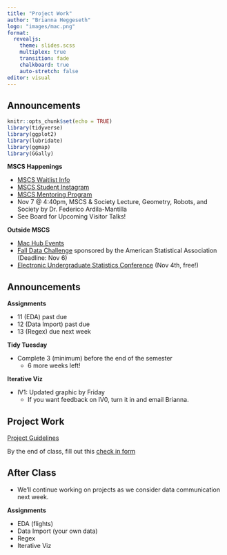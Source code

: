 ```yaml
---
title: "Project Work"
author: "Brianna Heggeseth"
logo: "images/mac.png"
format: 
  revealjs:
    theme: slides.scss
    multiplex: true
    transition: fade
    chalkboard: true
    auto-stretch: false
editor: visual
---
```


## Announcements {.unnumbered .smaller}

```r
knitr::opts_chunk$set(echo = TRUE)
library(tidyverse)
library(ggplot2)
library(lubridate)
library(ggmap)
library(GGally)
```

**MSCS Happenings**

-   [MSCS Waitlist Info](https://www.macalester.edu/mscs/mscs-course-waitlists/)
-   [MSCS Student Instagram](https://www.instagram.com/macalestermscs/)
-   [MSCS Mentoring Program](https://docs.google.com/forms/d/e/1FAIpQLSczyKV1hOrfi0dQscSFSPhfgc_LJUl4TOGdb6B4Q5lQF-TmuQ/viewform?vc=0&c=0&w=1&flr=0)
-   Nov 7 \@ 4:40pm, MSCS & Society Lecture, Geometry, Robots, and Society by Dr. Federico Ardila-Mantilla
-   See Board for Upcoming Visitor Talks!

**Outside MSCS**

-   [Mac Hub Events](https://docs.google.com/document/d/1kL-gNrtLwAcdaF5Vot4IW25Js2UvEIzRzFsHuRGrdqc/edit)
-   [Fall Data Challenge](https://thisisstatistics.org/falldatachallenge/) sponsored by the American Statistical Association (Deadline: Nov 6)
-   [Electronic Undergraduate Statistics Conference](https://www.causeweb.org/usproc/eusr/2022) (Nov 4th, free!)

## Announcements {.unnumbered .smaller}

**Assignments**

-   11 (EDA) past due
-   12 (Data Import) past due
-   13 (Regex) due next week

**Tidy Tuesday**

-   Complete 3 (minimum) before the end of the semester
    -   6 more weeks left!

**Iterative Viz**

-   IV1: Updated graphic by Friday
    -   If you want feedback on IV0, turn it in and email Brianna.

## Project Work

[Project Guidelines](https://docs.google.com/document/d/1MhfsjvYO2K1kuZlNflXuGoX3az85-7QVnK9Yzscuc78/edit?usp=sharing)

By the end of class, fill out this [check in form](https://forms.gle/m61XgqpUeHy4JgQr6)


## After Class {.unnumbered}

- We'll continue working on projects as we consider data communication next week.

**Assignments**

-   EDA (flights)
-   Data Import (your own data)
-   Regex
-   Iterative Viz
